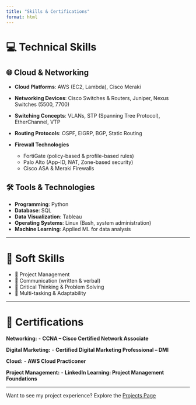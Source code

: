 ```yaml
---
title: "Skills & Certifications"
format: html
---
```


# 💻 Technical Skills

## 🌐 Cloud & Networking
- **Cloud Platforms**: AWS (EC2, Lambda), Cisco Meraki
- **Networking Devices**: Cisco Switches & Routers, Juniper, Nexus Switches (5500, 7700)
- **Switching Concepts**: VLANs, STP (Spanning Tree Protocol), EtherChannel, VTP
- **Routing Protocols**: OSPF, EIGRP, BGP, Static Routing
- **Firewall Technologies**

  - FortiGate (policy-based & profile-based rules)
  - Palo Alto (App-ID, NAT, Zone-based security)
  - Cisco ASA & Meraki Firewalls

## 🛠️ Tools & Technologies

- **Programming**: Python
- **Database**: SQL
- **Data Visualization**: Tableau
- **Operating Systems**: Linux (Bash, system administration)
- **Machine Learning**: Applied ML for data analysis

---

# 🧠 Soft Skills

- 🤝 Project Management
- 💬 Communication (written & verbal)
- 🧩 Critical Thinking & Problem Solving
- 🔄 Multi-tasking & Adaptability

---

# 📜 Certifications
**Networking:**
-  **CCNA – Cisco Certified Network Associate**

**Digital Marketing:**
-  **Certified Digital Marketing Professional – DMI**

**Cloud:**
-  **AWS Cloud Practiconer**

**Project Management:**
- **LinkedIn Learning: Project Management Foundations**

---

Want to see my project experience? Explore the [Projects Page](https://shilpi0786.github.io/Shilpi0786/Projects.html)

